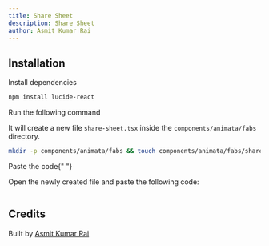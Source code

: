 ```yaml
---
title: Share Sheet
description: Share Sheet
author: Asmit Kumar Rai
---
```


<ComponentPreview name="fabs-share-sheet--docs" />

## Installation

<Steps>
<Step>Install dependencies</Step>

```bash
npm install lucide-react
```

<Step>Run the following command</Step>

It will create a new file `share-sheet.tsx` inside the `components/animata/fabs` directory.

```bash
mkdir -p components/animata/fabs && touch components/animata/fabs/share-sheet.tsx
```

<Step>Paste the code</Step>{" "}

Open the newly created file and paste the following code:

```jsx file=<rootDir>/animata/fabs/share-sheet.tsx

```

</Steps>

## Credits

Built by [Asmit Kumar Rai](https://github.com/asmit27rai)
